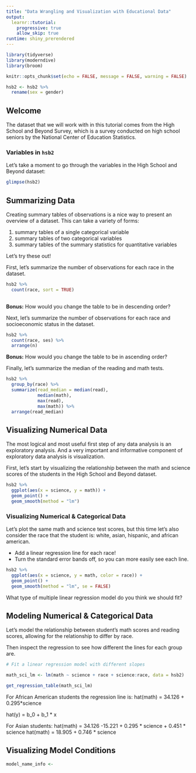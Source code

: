 ```yaml
---
title: "Data Wrangling and Visualization with Educational Data"
output: 
  learnr::tutorial:
    progressive: true
    allow_skip: true
runtime: shiny_prerendered
---
```


```r
library(tidyverse)
library(moderndive)
library(broom)

knitr::opts_chunk$set(echo = FALSE, message = FALSE, warning = FALSE)

hsb2 <- hsb2 %>% 
  rename(sex = gender)
```

## Welcome

The dataset that we will work with in this tutorial comes from the High School and Beyond Survey, which is a survey conducted on high school seniors by the National Center of Education Statistics.

### Variables in `hsb2`

Let's take a moment to go through the variables in the High School and Beyond dataset:

```r
glimpse(hsb2)
```

## Summarizing Data

Creating summary tables of observations is a nice way to present an overview of a dataset. This can take a variety of forms: 

1. summary tables of a single categorical variable
2. summary tables of two categorical variables
3. summary tables of the summary statistics for quantitative variables

Let's try these out! 

First, let's summarize the number of observations for each race in the dataset. 

```r
hsb2 %>% 
  count(race, sort = TRUE)
  
```

**Bonus:** How would you change the table to be in descending order? 

Next, let's summarize the number of observations for each race and socioeconomic status in the dataset. 

```r
hsb2 %>% 
  count(race, ses) %>% 
  arrange(n)

```

**Bonus:** How would you change the table to be in ascending order? 

Finally, let's summarize the median of the reading and math tests. 

```r
hsb2 %>% 
  group_by(race) %>% 
  summarize(read_median = median(read), 
            median(math), 
            max(read), 
            max(math)) %>% 
  arrange(read_median)

```


## Visualizing Numerical Data

The most logical and most useful first step of any data analysis is an exploratory analysis. And a very important and informative component of exploratory data analysis is visualization.

First, let's start by visualizing the relationship between the math and science scores of the students in the High School and Beyond dataset.

```r
hsb2 %>% 
  ggplot(aes(x = science, y = math)) + 
  geom_point() +
  geom_smooth(method = "lm")
```

### Visualizing Numerical & Categorical Data

Let's plot the same math and science test scores, but this time let's also consider the race that the student is: white, asian, hispanic, and african american. 

- Add a linear regression line for each race! 
- Turn the standard error bands off, so you can more easily see each line. 

```r
hsb2 %>% 
  ggplot(aes(x = science, y = math, color = race)) + 
  geom_point() +
  geom_smooth(method = "lm", se = FALSE)

```

What type of multiple linear regression model do you think we should fit? 

## Modeling Numerical & Categorical Data

Let's model the relationship between student's math scores and reading scores, allowing for the relationship to differ by race. 

Then inspect the regression to see how different the lines for each group are.

```r
# Fit a linear regression model with different slopes 

math_sci_lm <- lm(math ~ science + race + science:race, data = hsb2)

get_regression_table(math_sci_lm)

```

For African American students the regression line is: 
hat(math) = 34.126 + 0.295*science

hat(y) = b_0 + b_1 * x

For Asian students: 
hat(math) = 34.126 -15.221 + 0.295 * science + 0.451 * science
hat(math) = 18.905 + 0.746 * science

## Visualizing Model Conditions 

```r

model_name_info <- 

```

